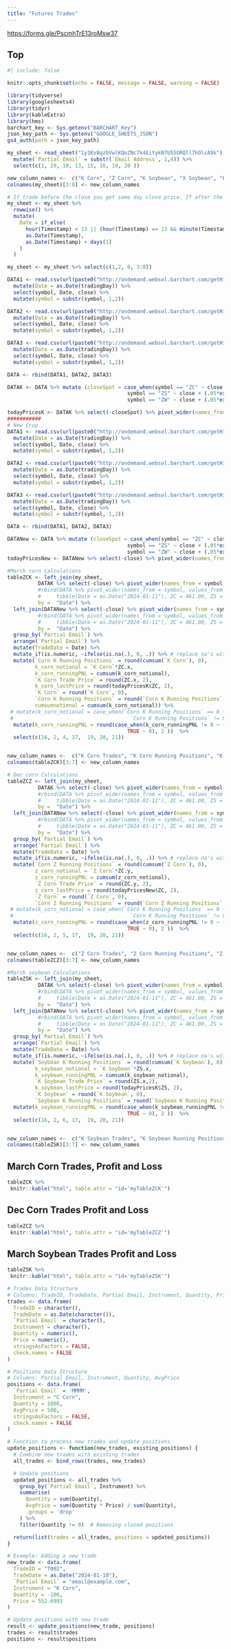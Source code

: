 ```yaml
---
title: "Futures Trades"
---
```


<link rel="stylesheet" type="text/css" href="https://cdn.datatables.net/1.10.24/css/jquery.dataTables.css">

```{=html}
<script type="text/javascript" charset="utf8" src="https://code.jquery.com/jquery-3.5.1.min.js"></script>
```
```{=html}
<script type="text/javascript" charset="utf8" src="https://cdn.datatables.net/1.10.24/js/jquery.dataTables.js"></script>
```
<https://forms.gle/PscmhTrE13roMsw37>

## Top


```r
#| include: false

knitr::opts_chunk$set(echo = FALSE, message = FALSE, warning = FALSE)

library(tidyverse)
library(googlesheets4)
library(tidyr)
library(kableExtra)
library(hms)
barchart_key <- Sys.getenv("BARCHART_Key")
json_key_path <- Sys.getenv("GOOGLE_SHEETS_JSON")
gs4_auth(path = json_key_path)
```

```r
my_sheet <- read_sheet("1y1Kv8qzbVwlKQoZNc7k4EiYykN7U55ORQll7hOlcA9k") %>%
  mutate(`Partial Email` = substr(`Email Address`, 1,4)) %>% 
  select(c(1, 29, 10, 13, 15, 16, 19, 20 ))

new_column_names <-  c("K Corn", "Z Corn", "K Soybean", "X Soybean", "K Wheat", "Z Wheat")
colnames(my_sheet)[3:8] <- new_column_names

# If trade before the close you get same day close price. If after the close, you get next day close price. 
my_sheet <- my_sheet %>%
  rowwise() %>%
  mutate(
    Date = if_else(
      hour(Timestamp) < 13 || (hour(Timestamp) == 13 && minute(Timestamp) < 20),
      as.Date(Timestamp),
      as.Date(Timestamp) + days(1)
    )
  )

my_sheet <- my_sheet %>% select(c(1,2, 9, 3:8))

```

```r

DATA1 <- read.csv(url(paste0("http://ondemand.websol.barchart.com/getHistory.csv?apikey=", barchart_key ,"&symbol=ZCK24&type=daily&startDate=20190101"))) %>%
  mutate(Date = as.Date(tradingDay)) %>% 
  select(symbol, Date, close) %>%
  mutate(symbol = substr(symbol, 1,2)) 

DATA2 <- read.csv(url(paste0("http://ondemand.websol.barchart.com/getHistory.csv?apikey=", barchart_key ,"&symbol=ZSK24&type=daily&startDate=20190101"))) %>%
  mutate(Date = as.Date(tradingDay)) %>% 
  select(symbol, Date, close) %>%
  mutate(symbol = substr(symbol, 1,2))

DATA3 <- read.csv(url(paste0("http://ondemand.websol.barchart.com/getHistory.csv?apikey=", barchart_key ,"&symbol=ZWK24&type=daily&startDate=20190101"))) %>%
  mutate(Date = as.Date(tradingDay)) %>% 
  select(symbol, Date, close) %>%
  mutate(symbol = substr(symbol, 1,2))

DATA <- rbind(DATA1, DATA2, DATA3)

DATAK <- DATA %>% mutate (closeSpot = case_when(symbol == "ZC" ~ close + (.05*exp(close/100 - 450/100) - 25/100)*100,
                                       symbol == "ZS" ~ close + (.05*exp(close/100 - 1260/100) - 50/100)*100,
                                       symbol == "ZW" ~ close + (.05*exp(close/100 - 600/100) - 25/100)*100))

todayPricesK <- DATAK %>% select(-closeSpot) %>% pivot_wider(names_from = symbol, values_from = close) %>% arrange(Date) %>% last()
###########
# New Crop
DATA1 <- read.csv(url(paste0("http://ondemand.websol.barchart.com/getHistory.csv?apikey=", barchart_key ,"&symbol=ZCZ24&type=daily&startDate=20190101"))) %>%
  mutate(Date = as.Date(tradingDay)) %>% 
  select(symbol, Date, close) %>%
  mutate(symbol = substr(symbol, 1,2)) 

DATA2 <- read.csv(url(paste0("http://ondemand.websol.barchart.com/getHistory.csv?apikey=", barchart_key ,"&symbol=ZSX24&type=daily&startDate=20190101"))) %>%
  mutate(Date = as.Date(tradingDay)) %>% 
  select(symbol, Date, close) %>%
  mutate(symbol = substr(symbol, 1,2))

DATA3 <- read.csv(url(paste0("http://ondemand.websol.barchart.com/getHistory.csv?apikey=", barchart_key ,"&symbol=ZWN24&type=daily&startDate=20190101"))) %>%
  mutate(Date = as.Date(tradingDay)) %>% 
  select(symbol, Date, close) %>%
  mutate(symbol = substr(symbol, 1,2))

DATA <- rbind(DATA1, DATA2, DATA3)

DATANew <- DATA %>% mutate (closeSpot = case_when(symbol == "ZC" ~ close + (.05*exp(close/100 - 450/100) - 25/100)*100,
                                       symbol == "ZS" ~ close + (.05*exp(close/100 - 1260/100) - 50/100)*100,
                                       symbol == "ZW" ~ close + (.05*exp(close/100 - 600/100) - 25/100)*100))
todayPricesNew <- DATANew %>% select(-close) %>% pivot_wider(names_from = symbol, values_from = closeSpot) %>% arrange(Date) %>% last()

```

```r
#March corn Calculations
tableZCK <- left_join(my_sheet,  
          DATAK %>% select(-close) %>% pivot_wider(names_from = symbol, values_from = closeSpot), 
          #rbind(DATA %>% pivot_wider(names_from = symbol, values_from = close),
          #     tibble(Date = as.Date("2024-01-11"), ZC = 461.00, ZS = 1230, ZW = 612)), #For testing only DELETE and uncomment line above!
          by =  "Date") %>% 
  left_join(DATANew %>% select(-close) %>% pivot_wider(names_from = symbol, values_from = closeSpot), 
          #rbind(DATA %>% pivot_wider(names_from = symbol, values_from = close),
          #     tibble(Date = as.Date("2024-01-11"), ZC = 461.00, ZS = 1230, ZW = 612)), #For testing only DELETE and uncomment line above!
          by =  "Date") %>%
  group_by(`Partial Email`) %>%
  arrange(`Partial Email`) %>% 
  mutate(TradeDate = Date) %>%
  mutate_if(is.numeric, ~ifelse(is.na(.), 0, .)) %>% # replace na's with zeros becasue it kills cumsum
  mutate(`Corn K Running Positions` = round(cumsum(`K Corn`), 0),
         k_corn_notional = `K Corn`*ZC.x,
         k_corn_runningPNL = cumsum(k_corn_notional),
         `K Corn Trade Price` = round(ZC.x, 2),
         k_corn_lastPrice = round(todayPricesK$ZC, 2), 
         `K Corn` = round(`K Corn`, 0),
         `Corn K Running Positions` = round(`Corn K Running Positions`, 0),
         cumsumnotional = cumsum(k_corn_notional)) %>%
 # mutate(k_corn_notional = case_when(`Corn K Running Positions` == 0 ~ k_corn_notional,
 #                                      `Corn K Running Positions` != 0 ~ k_corn_notional + `K Corn`* k_corn_lastPrice )) %>% 
  mutate(k_corn_runningPNL = round(case_when(k_corn_runningPNL != 0 ~ (-1)*k_corn_runningPNL/100 + `Corn K Running Positions`*k_corn_lastPrice/100,
                                       TRUE ~ 0), 2 ))  %>%
  select(c(16, 2, 4, 17,  19, 20, 21)) 


new_column_names <-  c("K Corn Trades", "K Corn Running Positions", "K Corn Running PNL", "K Corn Trade Price", "K Corn Last Price")
colnames(tableZCK)[3:7] <- new_column_names
```

```r
# Dec corn Calculations
tableZCZ <- left_join(my_sheet,  
          DATAK %>% select(-close) %>% pivot_wider(names_from = symbol, values_from = closeSpot), 
          #rbind(DATA %>% pivot_wider(names_from = symbol, values_from = close),
          #     tibble(Date = as.Date("2024-01-11"), ZC = 461.00, ZS = 1230, ZW = 612)), #For testing only DELETE and uncomment line above!
          by =  "Date") %>% 
  left_join(DATANew %>% select(-close) %>% pivot_wider(names_from = symbol, values_from = closeSpot), 
          #rbind(DATA %>% pivot_wider(names_from = symbol, values_from = close),
          #     tibble(Date = as.Date("2024-01-11"), ZC = 461.00, ZS = 1230, ZW = 612)), #For testing only DELETE and uncomment line above!
          by =  "Date") %>%
  group_by(`Partial Email`) %>%
  arrange(`Partial Email`) %>% 
  mutate(TradeDate = Date) %>%
  mutate_if(is.numeric, ~ifelse(is.na(.), 0, .)) %>% # replace na's with zeros becasue it kills cumsum
  mutate(`Corn Z Running Positions` = round(cumsum(`Z Corn`), 0),
         z_corn_notional = `Z Corn`*ZC.y,
         z_corn_runningPNL = cumsum(z_corn_notional),
         `Z Corn Trade Price` = round(ZC.y, 2),
         z_corn_lastPrice = round(todayPricesNew$ZC, 2), 
         `Z Corn` = round(`Z Corn`, 0),
         `Corn Z Running Positions` = round(`Corn Z Running Positions`, 0)) %>%
 # mutate(k_corn_notional = case_when(`Corn K Running Positions` == 0 ~ k_corn_notional,
 #                                      `Corn K Running Positions` != 0 ~ k_corn_notional + `K Corn`* k_corn_lastPrice )) %>% 
  mutate(z_corn_runningPNL = round(case_when(z_corn_runningPNL != 0 ~ (-1)*z_corn_runningPNL/100 + `Corn Z Running Positions`*z_corn_lastPrice/100,
                                       TRUE ~ 0), 2 ))  %>%
  select(c(16, 2, 5, 17,  19, 20, 21)) 


new_column_names <-  c("Z Corn Trades", "Z Corn Running Positions", "Z Corn Running PNL", "Z Corn Trade Price", "Z Corn Last Price")
colnames(tableZCZ)[3:7] <- new_column_names
```

```r
#March soybean Calculations
tableZSK <- left_join(my_sheet,  
          DATAK %>% select(-close) %>% pivot_wider(names_from = symbol, values_from = closeSpot), 
          #rbind(DATA %>% pivot_wider(names_from = symbol, values_from = close),
          #     tibble(Date = as.Date("2024-01-11"), ZC = 461.00, ZS = 1230, ZW = 612)), #For testing only DELETE and uncomment line above!
          by =  "Date") %>% 
  left_join(DATANew %>% select(-close) %>% pivot_wider(names_from = symbol, values_from = closeSpot), 
          #rbind(DATA %>% pivot_wider(names_from = symbol, values_from = close),
          #     tibble(Date = as.Date("2024-01-11"), ZC = 461.00, ZS = 1230, ZW = 612)), #For testing only DELETE and uncomment line above!
          by =  "Date") %>%
  group_by(`Partial Email`) %>%
  arrange(`Partial Email`) %>% 
  mutate(TradeDate = Date) %>%
  mutate_if(is.numeric, ~ifelse(is.na(.), 0, .)) %>% # replace na's with zeros becasue it kills cumsum
  mutate(`Soybean K Running Positions` = round(cumsum(`K Soybean`), 0),
         k_soybean_notional = `K Soybean`*ZS.x,
         k_soybean_runningPNL = cumsum(k_soybean_notional),
         `K Soybean Trade Price` = round(ZS.x,2),
         k_soybean_lastPrice = round(todayPricesK$ZS, 2), 
         `K Soybean` = round(`K Soybean`, 0),
         `Soybean K Running Positions` = round(`Soybean K Running Positions`, 0)) %>%
  mutate(k_soybean_runningPNL = round(case_when(k_soybean_runningPNL != 0 ~ (-1)*k_soybean_runningPNL/100 + `Soybean K Running Positions`*k_soybean_lastPrice/100,
                                       TRUE ~ 0), 2 ))  %>%
  select(c(16, 2, 6, 17,  19, 20, 21)) 


new_column_names <-  c("K Soybean Trades", "K Soybean Running Positions", "K Soybean Running PNL", "K Soybean Trade Price", "K Soybean Last Price")
colnames(tableZSK)[3:7] <- new_column_names
```

## March Corn Trades, Profit and Loss

```r
tableZCK %>% 
 knitr::kable("html", table.attr = "id='myTableZCK'") 
```

```{=html}
<script>
  $(document).ready( function () {
      $('#myTableZCK').DataTable();
  });
  </script>
```
## Dec Corn Trades Profit and Loss

```r

tableZCZ %>% 
 knitr::kable("html", table.attr = "id='myTableZCZ'") 
```

```{=html}
<script>
  $(document).ready( function () {
      $('#myTableZCZ').DataTable();
  });
  </script>
```
## March Soybean Trades Profit and Loss

```r

tableZSK %>% 
 knitr::kable("html", table.attr = "id='myTableZSK'") 
```

```{=html}
<script>
  $(document).ready( function () {
      $('#myTableZSK').DataTable();
  });
  </script>
```
```r
# Trades Data Structure
# Columns: TradeID, TradeDate, Partial Email, Instrument, Quantity, Price
trades <- data.frame(
  TradeID = character(),
  TradeDate = as.Date(character()),
  `Partial Email` = character(),
  Instrument = character(),
  Quantity = numeric(),
  Price = numeric(),
  stringsAsFactors = FALSE,
  check.names = FALSE
)

# Positions Data Structure
# Columns: Partial Email, Instrument, Quantity, AvgPrice
positions <- data.frame(
  `Partial Email` = 'MMMM',
  Instrument = "C Corn",
  Quantity = 1000,
  AvgPrice = 500,
  stringsAsFactors = FALSE,
  check.names = FALSE
)

# Function to process new trades and update positions
update_positions <- function(new_trades, existing_positions) {
  # Combine new trades with existing trades
  all_trades <- bind_rows(trades, new_trades)

  # Update positions
  updated_positions <- all_trades %>%
    group_by(`Partial Email`, Instrument) %>%
    summarise(
      Quantity = sum(Quantity),
      AvgPrice = sum(Quantity * Price) / sum(Quantity),
      .groups = 'drop'
    ) %>%
    filter(Quantity != 0)  # Removing closed positions

  return(list(trades = all_trades, positions = updated_positions))
}
```

```r
# Example: Adding a new trade
new_trade <- data.frame(
  TradeID = "T002",
  TradeDate = as.Date("2024-01-10"),
  `Partial Email` = "email@example.com",
  Instrument = "K Corn",
  Quantity = -100,
  Price = 552.6993
)

# Update positions with new trade
result <- update_positions(new_trade, positions)
trades <- result$trades
positions <- result$positions
```
